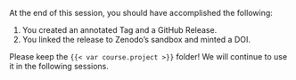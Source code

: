 At the end of this session, you should have accomplished the following:

1. You created an annotated Tag and a GitHub Release.
2. You linked the release to Zenodo's sandbox and minted a DOI.

Please keep the `{{< var course.project >}}` folder!
We will continue to use it in the following sessions.
